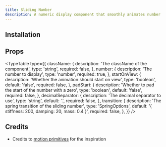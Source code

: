 ```yaml
---
title: Sliding Number
description: A numeric display component that smoothly animates number changes with a sliding transition effect.
---
```


<ComponentPreview name="sliding-number-demo" />

## Installation

<ComponentInstallation name="sliding-number" />

## Props

<TypeTable
  type={{
    className: {
      description: 'The className of the component',
      type: 'string',
      required: false,
    },
    number: {
      description: 'The number to display',
      type: 'number',
      required: true,
    },
    startOnView: {
      description: 'Whether the animation should start on view',
      type: 'boolean',
      default: 'false',
      required: false,
    },
    padStart: {
      description: 'Whether to pad the start of the number with a zero',
      type: 'boolean',
      default: 'false',
      required: false,
    },
    decimalSeparator: {
      description: 'The decimal separator to use',
      type: 'string',
      default: '.',
      required: false,
    },
    transition: {
      description: 'The spring transition of the sliding number',
      type: 'SpringOptions',
      default: '{ stiffness: 200, damping: 20, mass: 0.4 }',
      required: false,
    },
  }}
/>

## Credits

- Credits to [motion primitives](https://motion-primitives.com/docs/sliding-number) for the inspiration
